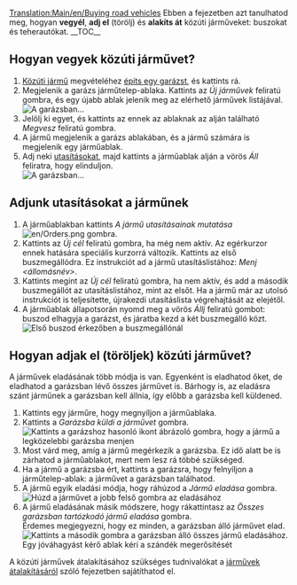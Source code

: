 [[Translation:Main/en/Buying road vehicles]]{{en/-}}{{hu/Oktatás}}
Ebben a fejezetben azt tanulhatod meg, hogyan '''vegyél''', '''adj el''' (törölj) és '''alakíts át''' közúti járműveket: buszokat és teherautókat.
__TOC__ 
==Hogyan vegyek közúti járművet?==

# [[Main/hu/Közúti járművek|Közúti jármű]] megvételéhez [[Main/hu/Garázs építése|építs egy garázst]], és kattints rá.
# Megjelenik a garázs járműtelep-ablaka. Kattints az ''Új járművek'' feliratú gombra, és egy újabb ablak jelenik meg az elérhető járművek listájával.<br/>[[File:en/tutorial bus 5.png|frame|none|A garázsban...]]
# Jelölj ki egyet, és kattints az ennek az ablaknak az alján található ''Megvesz'' feliratú gombra.
# A jármű megjelenik a garázs ablakában, és a jármű számára is megjelenik egy járműablak.
# Adj neki [[Main/hu/Utasítások|utasításokat]], majd kattints a járműablak alján a vörös ''Áll'' feliratra, hogy elinduljon.<br/>[[File:en/stopped bus.png|frame|none|A garázsban...]]

==Adjunk utasításokat a járműnek==
# A járműablakban kattints  ''A jármű utasításainak mutatása'' [[File:en/Orders.png]] gombra.
# Kattints az ''Új cél'' feliratú gombra, ha még nem aktív. Az egérkurzor ennek hatására speciális kurzorrá változik. Kattints az első buszmegállódra. Ez instrukciót ad a jármű utasításlistához: ''Menj <állomásnév>''. 
# Kattints megint az ''Új cél'' feliratú gombra, ha nem aktív, és add a második buszmegállót az utasításlistához, mint az elsőt. Ha a jármű már az utolsó instrukciót is teljesítette, újrakezdi utasításlista végrehajtását az elejétől.
# A járműablak állapotsorán nyomd meg a vörös ''Állj'' feliratú gombot: buszod elhagyja a garázst, és járatba kezd a két buszmegálló közt.<br/>[[File:en/Tutorial bus 7.png|frame|none|Első buszod érkezőben a buszmegállónál]]

==Hogyan adjak el (töröljek) közúti járművet?==
A járművek eladásának több módja is van. Egyenként is eladhatod őket, de eladhatod a garázsban lévő összes járművet is. Bárhogy is, az eladásra szánt járműnek a garázsban kell állnia, így előbb a garázsba kell küldened.

# Kattints egy járműre, hogy megnyíljon a járműablaka.
# Kattints a ''Garázsba küldi a járművet'' gombra.<br/>[[File:en/Buying-road-vehicles-6.png|none|frame|Kattints a garázshoz hasonló ikont ábrázoló gombra, hogy a jármű a legközelebbi garázsba menjen]]
# Most várd meg, amíg a jármű megérkezik a garázsba. Ez idő alatt be is zárhatod a járműablakot, mert nem lesz rá többé szükséged.
# Ha a jármű a garázsba ért, kattints a garázsra, hogy felnyíljon a járműtelep-ablak: a járművet a garázsban találhatod.
# A jármű egyik eladási módja, hogy ráhúzod a ''Jármű eladása'' gombra.<br/>[[File:en/Buying-road-vehicles-7.png|none|frame|Húzd a járművet a jobb felső gombra az eladásához]]
# A jármű eladásának másik módszere, hogy rákattintasz az ''Összes garázsban tartózkodó jármű eladása'' gombra. <br/>Érdemes megjegyezni, hogy ez minden, a garázsban álló járművet elad.<br/>[[File:en/Buying-road-vehicles-8.png|none|frame|Kattints a második gombra a garázsban álló összes jármű eladásához. Egy jóváhagyást kérő ablak kéri a szándék megerősítését]]

A közúti járművek átalakításához szükséges tudnivalókat a [[Main/hu/Járművek átalakítása|járművek átalakításáról]] szóló fejezetben sajátíthatod el.